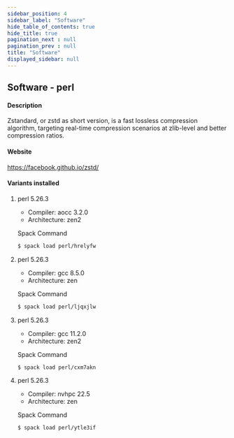 ```yaml
---
sidebar_position: 4
sidebar_label: "Software"
hide_table_of_contents: true
hide_title: true
pagination_next : null
pagination_prev : null
title: "Software"
displayed_sidebar: null
---
```


## Software - perl


#### Description
Zstandard, or zstd as short version, is a fast lossless compression algorithm, targeting real-time compression scenarios at zlib-level and better compression ratios.

#### Website
https://facebook.github.io/zstd/

#### Variants installed

1. perl 5.26.3

    - Compiler: aocc 3.2.0
    - Architecture: zen2

    Spack Command
    ```bash
    $ spack load perl/hrelyfw
    ```

2. perl 5.26.3

    - Compiler: gcc 8.5.0
    - Architecture: zen

    Spack Command
    ```bash
    $ spack load perl/ljqxjlw
    ```

3. perl 5.26.3

    - Compiler: gcc 11.2.0
    - Architecture: zen2

    Spack Command
    ```bash
    $ spack load perl/cxm7akn
    ```

4. perl 5.26.3

    - Compiler: nvhpc 22.5
    - Architecture: zen

    Spack Command
    ```bash
    $ spack load perl/ytle3if
    ```

